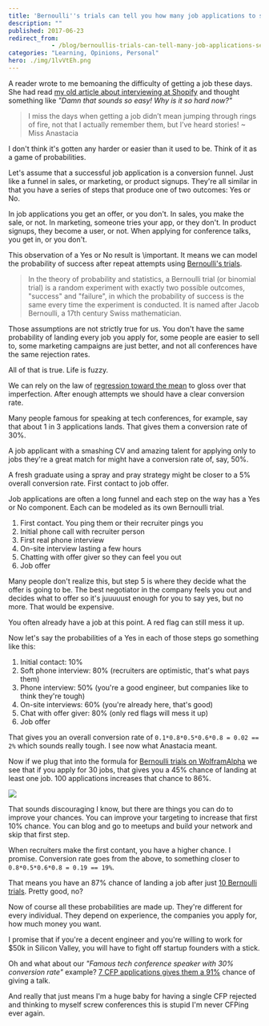 ```yaml
---
title: 'Bernoulli''s trials can tell you how many job applications to send'
description: ""
published: 2017-06-23
redirect_from: 
            - /blog/bernoullis-trials-can-tell-many-job-applications-send/swizec/7677
categories: "Learning, Opinions, Personal"
hero: ./img/1lvVtEh.png
---
```

A reader wrote to me bemoaning the difficulty of getting a job these days. She had read [my old article about interviewing at Shopify](https://swizec.com/blog/the-most-pleasant-job-interview-i-have-ever-had/swizec/6121) and thought something like _&quot;Damn that sounds so easy! Why is it so hard now?&quot;_



> I miss the days when getting a job didn’t mean jumping through rings of fire, not that I actually remember them, but I’ve heard stories! ~ Miss Anastacia



I don&#x27;t think it&#x27;s gotten any harder or easier than it used to be. Think of it as a game of probabilities.



Let&#x27;s assume that a successful job application is a conversion funnel. Just like a funnel in sales, or marketing, or product signups. They&#x27;re all similar in that you have a series of steps that produce one of two outcomes: Yes or No.



In job applications you get an offer, or you don&#x27;t. In sales, you make the sale, or not. In marketing, someone tries your app, or they don&#x27;t. In product signups, they become a user, or not. When applying for conference talks, you get in, or you don&#x27;t.



This observation of a Yes or No result is \\important. It means we can model the probability of success after repeat attempts using [Bernoulli&#x27;s trials](https://en.wikipedia.org/wiki/Bernoulli_trial).



> In the theory of probability and statistics, a Bernoulli trial (or binomial trial) is a random experiment with exactly two possible outcomes, &quot;success&quot; and &quot;failure&quot;, in which the probability of success is the same every time the experiment is conducted. It is named after Jacob Bernoulli, a 17th century Swiss mathematician.



Those assumptions are not strictly true for us. You don&#x27;t have the same probability of landing every job you apply for, some people are easier to sell to, some marketing campaigns are just better, and not all conferences have the same rejection rates.



All of that is true. Life is fuzzy.



We can rely on the law of [regression toward the mean](https://en.wikipedia.org/wiki/Regression_toward_the_mean) to gloss over that imperfection. After enough attempts we should have a clear conversion rate.



Many people famous for speaking at tech conferences, for example, say that about 1 in 3 applications lands. That gives them a conversion rate of 30%.



A job applicant with a smashing CV and amazing talent for applying only to jobs they&#x27;re a great match for might have a conversion rate of, say, 50%.



A fresh graduate using a spray and pray strategy might be closer to a 5% overall conversion rate. First contact to job offer.



Job applications are often a long funnel and each step on the way has a Yes or No component. Each can be modeled as its own Bernoulli trial.



1. First contact. You ping them or their recruiter pings you
2. Initial phone call with recruiter person
3. First real phone interview
4. On-site interview lasting a few hours
5. Chatting with offer giver so they can feel you out
6. Job offer



Many people don&#x27;t realize this, but step 5 is where they decide what the offer is going to be. The best negotiator in the company feels you out and decides what to offer so it&#x27;s juuuuust enough for you to say yes, but no more. That would be expensive.



You often already have a job at this point. A red flag can still mess it up.



Now let&#x27;s say the probabilities of a Yes in each of those steps go something like this:



1. Initial contact: 10%
2. Soft phone interview: 80% (recruiters are optimistic, that&#x27;s what pays them)
3. Phone interview: 50% (you&#x27;re a good engineer, but companies like to think they&#x27;re tough)
4. On-site interviews: 60% (you&#x27;re already here, that&#x27;s good)
5. Chat with offer giver: 80% (only red flags will mess it up)
6. Job offer



That gives you an overall conversion rate of `0.1*0.8*0.5*0.6*0.8 = 0.02 == 2%` which sounds really tough. I see now what Anastacia meant.



Now if we plug that into the formula for [Bernoulli trials on WolframAlpha](https://www.wolframalpha.com/input/?i=30+trials+p%3D0.02) we see that if you apply for 30 jobs, that gives you a 45% chance of landing at least one job. 100 applications increases that chance to 86%.

![](./img/1lvVtEh.png)

That sounds discouraging I know, but there are things you can do to improve your chances. You can improve your targeting to increase that first 10% chance. You can blog and go to meetups and build your network and skip that first step.



When recruiters make the first contant, you have a higher chance. I promise. Conversion rate goes from the above, to something closer to `0.8*0.5*0.6*0.8 = 0.19 == 19%`.



That means you have an 87% chance of landing a job after just [10 Bernoulli trials](https://www.wolframalpha.com/input/?i=10+trials+p%3D0.19). Pretty good, no?



Now of course all these probabilities are made up. They&#x27;re different for every individual. They depend on experience, the companies you apply for, how much money you want.



I promise that if you&#x27;re a decent engineer and you&#x27;re willing to work for $50k in Silicon Valley, you will have to fight off startup founders with a stick.



Oh and what about our _&quot;Famous tech conference speaker with 30% conversion rate&quot;_ example? [7 CFP applications gives them a 91%](https://www.wolframalpha.com/input/?i=7+trials+p%3D0.3) chance of giving a talk.



And really that just means I&#x27;m a huge baby for having a single CFP rejected and thinking to myself screw conferences this is stupid I&#x27;m never CFPing ever again.